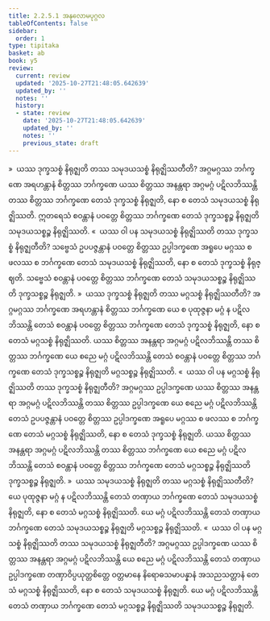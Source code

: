 ```yaml
---
title: 2.2.5.1 အနုလောမပုဂ္ဂလ
tableOfContents: false
sidebar:
  order: 1
type: tipitaka
basket: ab
book: y5
review:
  current: review
  updated: '2025-10-27T21:48:05.642639'
  updated_by: ''
  notes: ''
  history:
  - state: review
    date: '2025-10-27T21:48:05.642639'
    updated_by: ''
    notes: ''
    previous_state: draft
---
```



<ReviewStatus review={frontmatter.review} showDetails={true} />

<HypothesisAnnotation frontmatter={frontmatter} />

<DynamicBreadcrumb />

<Division number="116" book="y5" e="ch" v="33" p="244">

<Paragraph number="593" book="y5">
»  ယဿ ဒုက္ခသစ္စံ နိရုဇ္ဈတိ တဿ သမုဒယသစ္စံ နိရုဇ္ဈိဿတီတိ?
</Paragraph>

<Paragraph number="594" book="y5">
အဂ္ဂမဂ္ဂဿ ဘင်္ဂက္ခဏေ အရဟန္တာနံ စိတ္တဿ ဘင်္ဂက္ခဏေ ယဿ စိတ္တဿ အနန္တရာ အဂ္ဂမဂ္ဂံ ပဋိလဘိဿန္တိ တဿ စိတ္တဿ ဘင်္ဂက္ခဏေ တေသံ ဒုက္ခသစ္စံ နိရုဇ္ဈတိ, နော စ တေသံ သမုဒယသစ္စံ နိရုဇ္ဈိဿတိ. ဣတရေသံ စဝန္တာနံ ပဝတ္တေ စိတ္တဿ ဘင်္ဂက္ခဏေ တေသံ ဒုက္ခသစ္စဉ္စ နိရုဇ္ဈတိ သမုဒယသစ္စဉ္စ နိရုဇ္ဈိဿတိ.
</Paragraph>

<Paragraph number="595" book="y5">
«  ယဿ ဝါ ပန သမုဒယသစ္စံ နိရုဇ္ဈိဿတိ တဿ ဒုက္ခသစ္စံ နိရုဇ္ဈတီတိ?
</Paragraph>

<Paragraph number="596" book="y5">
သဗ္ဗေသံ ဥပပဇ္ဇန္တာနံ ပဝတ္တေ စိတ္တဿ ဥပ္ပါဒက္ခဏေ အရူပေ မဂ္ဂဿ စ ဖလဿ စ ဘင်္ဂက္ခဏေ တေသံ သမုဒယသစ္စံ နိရုဇ္ဈိဿတိ, နော စ တေသံ ဒုက္ခသစ္စံ နိရုဇ္ဈတိ. သဗ္ဗေသံ စဝန္တာနံ ပဝတ္တေ စိတ္တဿ ဘင်္ဂက္ခဏေ တေသံ သမုဒယသစ္စဉ္စ နိရုဇ္ဈိဿတိ ဒုက္ခသစ္စဉ္စ နိရုဇ္ဈတိ.
</Paragraph>

<Paragraph number="597" book="y5">
»  ယဿ ဒုက္ခသစ္စံ နိရုဇ္ဈတိ တဿ မဂ္ဂသစ္စံ နိရုဇ္ဈိဿတီတိ?
</Paragraph>

<Paragraph number="598" book="y5">
အဂ္ဂမဂ္ဂဿ ဘင်္ဂက္ခဏေ အရဟန္တာနံ စိတ္တဿ ဘင်္ဂက္ခဏေ ယေ စ ပုထုဇ္ဇနာ မဂ္ဂံ န ပဋိလဘိဿန္တိ တေသံ စဝန္တာနံ ပဝတ္တေ စိတ္တဿ ဘင်္ဂက္ခဏေ တေသံ ဒုက္ခသစ္စံ နိရုဇ္ဈတိ, နော စ တေသံ မဂ္ဂသစ္စံ နိရုဇ္ဈိဿတိ. ယဿ စိတ္တဿ အနန္တရာ အဂ္ဂမဂ္ဂံ ပဋိလဘိဿန္တိ တဿ စိတ္တဿ ဘင်္ဂက္ခဏေ ယေ စညေ မဂ္ဂံ ပဋိလဘိဿန္တိ တေသံ စဝန္တာနံ ပဝတ္တေ စိတ္တဿ ဘင်္ဂက္ခဏေ တေသံ ဒုက္ခသစ္စဉ္စ နိရုဇ္ဈတိ မဂ္ဂသစ္စဉ္စ နိရုဇ္ဈိဿတိ.
</Paragraph>

<Paragraph number="599" book="y5">
«  ယဿ ဝါ ပန မဂ္ဂသစ္စံ နိရုဇ္ဈိဿတိ တဿ ဒုက္ခသစ္စံ နိရုဇ္ဈတီတိ?
</Paragraph>

<Paragraph number="600" book="y5">
အဂ္ဂမဂ္ဂဿ ဥပ္ပါဒက္ခဏေ ယဿ စိတ္တဿ အနန္တရာ အဂ္ဂမဂ္ဂံ ပဋိလဘိဿန္တိ တဿ စိတ္တဿ ဥပ္ပါဒက္ခဏေ ယေ စညေ မဂ္ဂံ ပဋိလဘိဿန္တိ တေသံ ဥပပဇ္ဇန္တာနံ ပဝတ္တေ စိတ္တဿ ဥပ္ပါဒက္ခဏေ အရူပေ မဂ္ဂဿ စ ဖလဿ စ ဘင်္ဂက္ခဏေ တေသံ မဂ္ဂသစ္စံ နိရုဇ္ဈိဿတိ, နော စ တေသံ ဒုက္ခသစ္စံ နိရုဇ္ဈတိ. ယဿ စိတ္တဿ အနန္တရာ အဂ္ဂမဂ္ဂံ ပဋိလဘိဿန္တိ တဿ စိတ္တဿ ဘင်္ဂက္ခဏေ ယေ စညေ မဂ္ဂံ ပဋိလဘိဿန္တိ တေသံ စဝန္တာနံ ပဝတ္တေ စိတ္တဿ ဘင်္ဂက္ခဏေ တေသံ မဂ္ဂသစ္စဉ္စ နိရုဇ္ဈိဿတိ ဒုက္ခသစ္စဉ္စ နိရုဇ္ဈတိ.
</Paragraph>

</Division>
<Division number="117" book="y5" e="ch" v="33" p="244">

<Paragraph number="601" book="y5">
»  ယဿ သမုဒယသစ္စံ နိရုဇ္ဈတိ တဿ မဂ္ဂသစ္စံ နိရုဇ္ဈိဿတီတိ?
</Paragraph>

<Paragraph number="602" book="y5">
ယေ ပုထုဇ္ဇနာ မဂ္ဂံ န ပဋိလဘိဿန္တိ တေသံ တဏှာယ ဘင်္ဂက္ခဏေ တေသံ သမုဒယသစ္စံ နိရုဇ္ဈတိ, နော စ တေသံ မဂ္ဂသစ္စံ နိရုဇ္ဈိဿတိ. ယေ မဂ္ဂံ ပဋိလဘိဿန္တိ တေသံ တဏှာယ ဘင်္ဂက္ခဏေ တေသံ သမုဒယသစ္စဉ္စ နိရုဇ္ဈတိ မဂ္ဂသစ္စဉ္စ နိရုဇ္ဈိဿတိ.
</Paragraph>

<Paragraph number="603" book="y5">
«  ယဿ ဝါ ပန မဂ္ဂသစ္စံ နိရုဇ္ဈိဿတိ တဿ သမုဒယသစ္စံ နိရုဇ္ဈတီတိ?
</Paragraph>

<Paragraph number="604" book="y5">
အဂ္ဂမဂ္ဂဿ ဥပ္ပါဒက္ခဏေ ယဿ စိတ္တဿ အနန္တရာ အဂ္ဂမဂ္ဂံ ပဋိလဘိဿန္တိ ယေ စညေ မဂ္ဂံ ပဋိလဘိဿန္တိ တေသံ တဏှာယ ဥပ္ပါဒက္ခဏေ တဏှာဝိပ္ပယုတ္တစိတ္တေ ဝတ္တမာနေ နိရောဓသမာပန္နာနံ အသညသတ္တာနံ တေသံ မဂ္ဂသစ္စံ နိရုဇ္ဈိဿတိ, နော စ တေသံ သမုဒယသစ္စံ နိရုဇ္ဈတိ. ယေ မဂ္ဂံ ပဋိလဘိဿန္တိ တေသံ တဏှာယ ဘင်္ဂက္ခဏေ တေသံ မဂ္ဂသစ္စဉ္စ နိရုဇ္ဈိဿတိ သမုဒယသစ္စဉ္စ နိရုဇ္ဈတိ.
</Paragraph>
</Division>